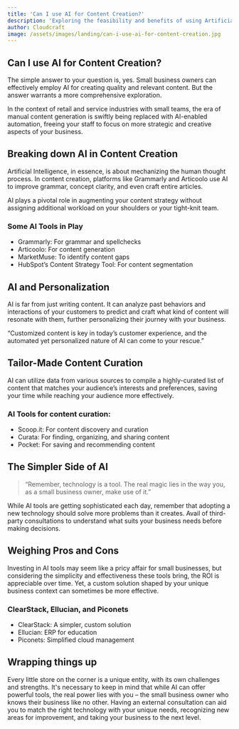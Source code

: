 ```yaml
---
title: 'Can I use AI for Content Creation?'
description: 'Exploring the feasibility and benefits of using Artificial Intelligence for small businesses in content creation.'
author: Cloudcraft
image: /assets/images/landing/can-i-use-ai-for-content-creation.jpg
---
```


## Can I use AI for Content Creation?

The simple answer to your question is, yes. Small business owners can effectively employ AI for creating quality and relevant content. But the answer warrants a more comprehensive exploration.

In the context of retail and service industries with small teams, the era of manual content generation is swiftly being replaced with AI-enabled automation, freeing your staff to focus on more strategic and creative aspects of your business.

<ServicesBlurb />

## Breaking down AI in Content Creation

Artificial Intelligence, in essence, is about mechanizing the human thought process. In content creation, platforms like Grammarly and Articoolo use AI to improve grammar, concept clarity, and even craft entire articles.

AI plays a pivotal role in augmenting your content strategy without assigning additional workload on your shoulders or your tight-knit team.

### Some AI Tools in Play 

 * Grammarly: For grammar and spellchecks
 * Articoolo: For content generation
 * MarketMuse: To identify content gaps
 * HubSpot’s Content Strategy Tool: For content segmentation

## AI and Personalization

AI is far from just writing content. It can analyze past behaviors and interactions of your customers to predict and craft what kind of content will resonate with them, further personalizing their journey with your business.

“Customized content is key in today’s customer experience, and the automated yet personalized nature of AI can come to your rescue.”

## Tailor-Made Content Curation

AI can utilize data from various sources to compile a highly-curated list of content that matches your audience’s interests and preferences, saving your time while reaching your audience more effectively.

### AI Tools for content curation:

 * Scoop.it: For content discovery and curation
 * Curata: For finding, organizing, and sharing content
 * Pocket: For saving and recommending content

<GetStartedBlurb />

## The Simpler Side of AI 

<blockquote tip>“Remember, technology is a tool. The real magic lies in the way you, as a small business owner, make use of it.” </blockquote>

While AI tools are getting sophisticated each day, remember that adopting a new technology should solve more problems than it creates. Avail of third-party consultations to understand what suits your business needs before making decisions.

## Weighing Pros and Cons

Investing in AI tools may seem like a pricy affair for small businesses, but considering the simplicity and effectiveness these tools bring, the ROI is appreciable over time. Yet, a custom solution shaped by your unique business context can sometimes be more effective.

### ClearStack, Ellucian, and Piconets

 * ClearStack: A simpler, custom solution
 * Ellucian: ERP for education
 * Piconets: Simplified cloud management

## Wrapping things up

Every little store on the corner is a unique entity, with its own challenges and strengths. It's necessary to keep in mind that while AI can offer powerful tools, the real power lies with you – the small business owner who knows their business like no other. Having an external consultation can aid you to match the right technology with your unique needs, recognizing new areas for improvement, and taking your business to the next level.